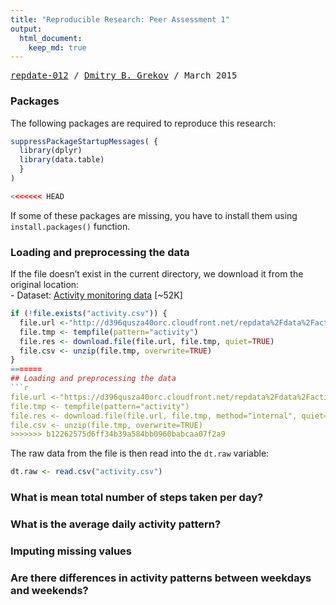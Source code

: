 ```yaml
---
title: "Reproducible Research: Peer Assessment 1"
output: 
  html_document:
    keep_md: true
---
```

<tt>
[repdate-012](https://www.coursera.org/course/repdata) /
[Dmitry B. Grekov](mailto:dmitry.grekov@gmail.com) / March 2015
</tt>

### Packages 
The following packages are required to reproduce this research:
```r
suppressPackageStartupMessages( {
  library(dplyr)
  library(data.table)
  }
)

<<<<<<< HEAD
```
If some of these packages are missing, you have to install them using <code>install.packages()</code> function.  

### Loading and preprocessing the data
If the file doesn't exist in the current directory, we download it from the original location:  
  - Dataset: [Activity monitoring data](https://d396qusza40orc.cloudfront.net/repdata%2Fdata%2Factivity.zip) [~52K]  

```r
if (!file.exists("activity.csv")) {
  file.url <-"http://d396qusza40orc.cloudfront.net/repdata%2Fdata%2Factivity.zip"
  file.tmp <- tempfile(pattern="activity")
  file.res <- download.file(file.url, file.tmp, quiet=TRUE)
  file.csv <- unzip(file.tmp, overwrite=TRUE)
}
=======
## Loading and preprocessing the data
```r
file.url <-"https://d396qusza40orc.cloudfront.net/repdata%2Fdata%2Factivity.zip"
file.tmp <- tempfile(pattern="activity")
file.res <- download.file(file.url, file.tmp, method="internal", quiet=TRUE)
file.csv <- unzip(file.tmp, overwrite=TRUE)
>>>>>>> b12262575d6ff34b39a584bb0960babcaa07f2a9
```

The raw data from the file is then read into the <code>dt.raw</code> variable:
```r
dt.raw <- read.csv("activity.csv") 
```
### What is mean total number of steps taken per day?



### What is the average daily activity pattern?



### Imputing missing values



### Are there differences in activity patterns between weekdays and weekends?

